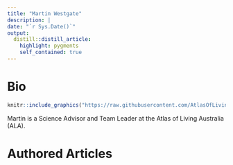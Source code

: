 ```yaml
---
title: "Martin Westgate"
description: |
date: "`r Sys.Date()`"
output: 
  distill::distill_article:
    highlight: pygments
    self_contained: true
---
```




# Bio

:::float-image

```r
knitr::include_graphics("https://raw.githubusercontent.com/AtlasOfLivingAustralia/SDS_website/main/images/martin.jpg")
```

Martin is a Science Advisor and Team Leader at the Atlas of Living Australia (ALA).
:::



# Authored Articles

